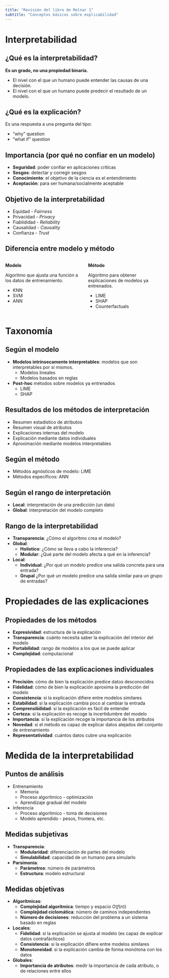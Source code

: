 ```yaml
---
title: "Revisión del libro de Molnar 1"
subtitle: "Conceptos básicos sobre explicabilidad"
---
```


# Interpretabilidad

## ¿Qué es la interpretabilidad?

**Es un grado, no una propiedad binaria.**

- El nivel con el que un humano puede entender las causas de una decisión.
- El nivel con el que un humano puede predecir el resultado de un modelo.


## ¿Qué es la explicación?

Es una respuesta a una pregunta del tipo:

- "why" question
- "what if" question

## Importancia (por qué no confiar en un modelo)

- **Seguridad**: poder confiar en aplicaciones críticas
- **Sesgos**: detectar y corregir sesgos
- **Conocimiento**: el objetivo de la ciencia es el entendimiento
- **Aceptación**: para ser humana/socialmente aceptable


## Objetivo de la interpretabilidad

- Equidad - *Fairness*
- Privacidad - *Privacy*
- Fiablididad - *Reliability*
- Causalidad - *Causality*
- Confianza - *Trust*


## Diferencia entre modelo y método

::: {.columns}
::: {.column width="50%"}
**Modelo**

Algoritmo que ajusta una función a los datos de entrenamiento.

- KNN
- SVM
- ANN
:::
::: {.column width="50%"}
**Método**

Algoritmo para obtener explicaciones de modelos ya entrenados.

- LIME
- SHAP
- Counterfactuals
:::
:::


# Taxonomía

## Según el modelo

- **Modelos intrínsecamente interpretables**: modelos que son interpretables por sí mismos.
  - Modelos lineales
  - Modelos basados en reglas
- **Post-hoc** métodos sobre modelos ya entrenados
  - LIME
  - SHAP

## Resultados de los métodos de interpretación

- Resumen estadístico de atributos
- Resumen visual de atributos
- Explicaciones internas del modelo
- Explicación mediante datos individuales
- Aproximación mediante modelos interpretables


## Según el método

- Métodos agnósticos de modelo: LIME
- Métodos específicos: ANN


## Según el rango de interpretación

- **Local**: interpretación de una predicción (un dato)
- **Global**: interpretación del modelo completo


## Rango de la interpretabilidad

- **Transparencia**: ¿Cómo el algoritmo crea el modelo?
- **Global**:
  - **Holístico**: ¿Cómo se lleva a cabo la inferencia?
  - **Modular**: ¿Qué parte del modelo afecta a qué en la inferencia?
- **Local**:
  - **Individual**: ¿Por qué un modelo predice una salida concreta para una entrada?
  - **Grupal** ¿Por qué un modelo predice una salida similar para un grupo de entradas?


# Propiedades de las explicaciones

## Propiedades de los métodos

- **Expresividad**: estructura de la explicación
- **Transparencia**: cuánto necesita saber la explicación del interior del modelo
- **Portabilidad**: rango de modelos a los que se puede aplicar
- **Complejidad**: computacional


## Propiedades de las explicaciones individuales

- **Precisión**: cómo de bien la explicación predice datos desconocidos
- **Fidelidad**: cómo de bien la explicación aproxima la predicción del modelo
- **Consistencia**: si la explicación difiere entre modelos similares
- **Estabilidad**: si la explicación cambia poco al cambiar la entrada
- **Comprensibilidad**: si la explicación es fácil de entender
- **Certeza**: si la explicación es recoge la incertidumbre del modelo
- **Importancia**: si la explicación recoge la importancia de los atributos
- **Novedad**: si el método es capaz de explicar datos alejados del conjunto de entrenamiento
- **Representatividad**: cuántos datos cubre una explicación


# Medida de la interpretabilidad {.novel}

## Puntos de análisis {.novel}

- Entrenamiento
  - Memoria
  - Proceso algorítmico - optimización
  - Aprendizaje gradual del modelo
- Inferencia
  - Proceso algorítmico - toma de decisiones
  - Modelo aprendido - pesos, frontera, etc.

## Medidas subjetivas {.novel}

- **Transparencia**:
  - **Modularidad**: diferenciación de partes del modelo
  - **Simulabilidad**: capacidad de un humano para simularlo
- **Parsimonia**:
  - **Parámetros**: número de parámetros
  - **Estructura**: modelo estructural

## Medidas objetivas {.novel .smaller}

- **Algorítmicas**:
  - **Complejidad algorítmica**: tiempo y espacio $O(f(n))$
  - **Complejidad ciclomática**: número de caminos independientes
  - **Número de decisiones**: reducción del problema a un sistema basado en reglas
- **Locales**:
  - **Fidelidad**: si la explicación se ajusta al modelo (es capaz de explicar datos contrafácticos)
  - **Consistencia**: si la explicación difiere entre modelos similares
  - **Monotoneidad**: si la explicación cambia de forma monótona con los datos
- **Globales**:
  - **Importancia de atributos**: medir la importancia de cada atributo, o de relaciones entre ellos
